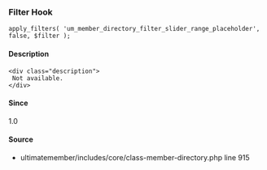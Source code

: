 
### Filter Hook    
    
```
apply_filters( 'um_member_directory_filter_slider_range_placeholder', false, $filter );
```

#### Description
    <div class="description">
     Not available.
    </div>

#### Since
<div class="description">
1.0
</div>

#### Source
  - <Link href="/developer/files/includes-core-class-member-directory#source-view.915">ultimatemember/includes/core/class-member-directory.php</Link> <Link href="/developer/files/includes-core-class-member-directory#source-view.915">line 915</Link>


